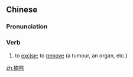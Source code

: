 ==Chinese==
{{zh-forms}}

===Pronunciation===
{{zh-pron
|m=zhāichú
|c=zaak6 ceoi4
|mn=qz:tiah-tîr/xm:tiah-tû/zz:tiah-tî
|cat=v
}}

===Verb===
{{zh-verb}}

# to [[excise]]; to [[remove]] (a tumour, an organ, etc.)

[[zh:摘除]]